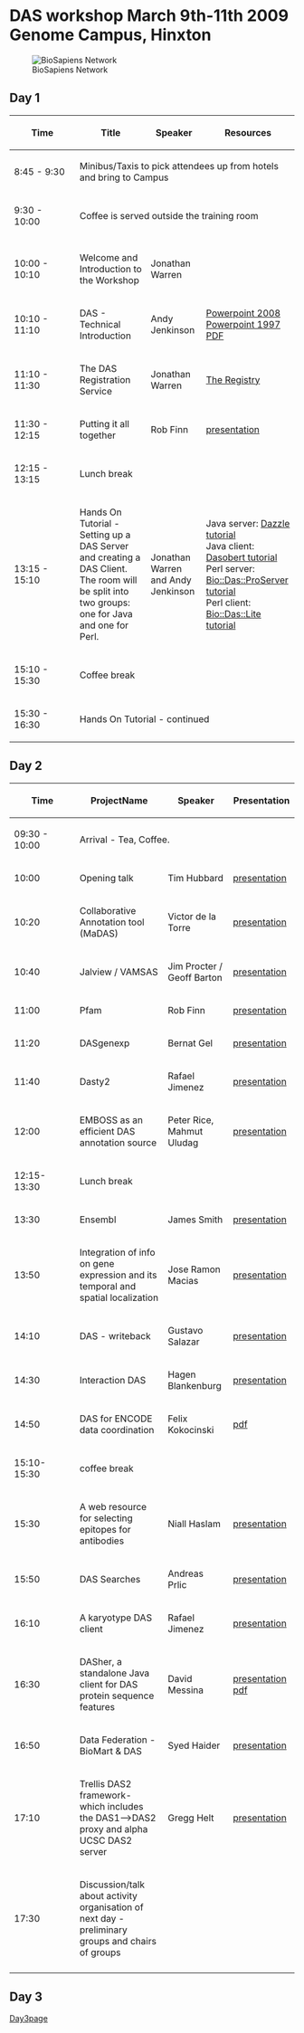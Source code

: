 =DAS workshop March 9th-11th 2009 Genome Campus, Hinxton=
[[Image:Biosapiens_final.gif|frame|BioSapiens Network]]

==Day 1==


{| class="wikitable" border="1"
|- style="background:silver"
! width="100px"|Time
! Title
! Speaker
! Resources
|-
| 8:45 - 9:30
| colspan="3" | Minibus/Taxis to pick attendees up from hotels and bring to Campus
|- style="background:#ffdead;"
| 9:30 - 10:00 
| colspan="3" | Coffee is served outside the training room 
|- style="background:#ffdead;"
|-
| 10:00 - 10:10
| Welcome and Introduction to the Workshop
| Jonathan Warren
|
|-
| 10:10 - 11:10
| DAS - Technical Introduction 
| Andy Jenkinson
| [http://www.ebi.ac.uk/~aj/das_workshop_2009/DAS-Technical-Introduction.pptx Powerpoint 2008]<br/>
[http://www.ebi.ac.uk/~aj/das_workshop_2009/DAS-Technical-Introduction.ppt Powerpoint 1997]<br/>
[http://www.ebi.ac.uk/~aj/das_workshop_2009/DAS-technical-Introduction.pdf PDF] 
|-
| 11:10 - 11:30
| The DAS Registration Service
| Jonathan Warren
| [http://www.biodas.org/wiki/DASworkshop200802:intro_tutorial#Finding_DAS_sources_.E2.80.93_the_DAS_Registry_Service_at_the_Sanger_Institute The Registry]
|-
| 11:30 - 12:15
| Putting it all together
| Rob Finn
| [http://www.sanger.ac.uk/Software/analysis/das/presentations/Finn_DAS_20090309.pdf presentation]
|- style="background:#ffdead;"
| 12:15 - 13:15 
| colspan="3" | Lunch break
|-
| 13:15 - 15:10
| Hands On Tutorial - Setting up a DAS Server and creating a DAS Client. The room will be split into two groups: one for Java and one for Perl.
| Jonathan Warren and Andy Jenkinson
| Java server: [http://www.dasregistry.org/DazzleTutorial.jsp Dazzle tutorial]<br/>
Java client: [http://www.dasregistry.org/DasobertTutorial.jsp Dasobert tutorial]<br/>
Perl server: [http://www.ebi.ac.uk/~aj/das_workshop_2009/proserver_tutorial.html Bio::Das::ProServer tutorial]<br/>
Perl client: [http://www.ebi.ac.uk/~aj/das_workshop_2009/daslite_tutorial.html Bio::Das::Lite tutorial]<br/>
|- style="background:#ffdead;"
| 15:10 - 15:30
| colspan="3"|Coffee break 
|-
| 15:30 - 16:30 
| colspan="3" | Hands On Tutorial - continued
|}

==Day 2==

{| class="wikitable" border="1"
|- style="background:silver"
! width="100px"|Time
! ProjectName
! Speaker
! Presentation
|- style="background:#ffdead;"
| 09:30 - 10:00
| colspan="3" | Arrival - Tea, Coffee.
|- 
|10:00
|Opening talk 
|Tim Hubbard
|[ftp://ftp.sanger.ac.uk/pub4/resources/software/das/hubbard.ppt presentation]
|-
|10:20
|Collaborative Annotation tool (MaDAS)
|Victor de la Torre
|[ftp://ftp.sanger.ac.uk/pub4/resources/software/das/MaDAS_victor_de_la_torre.pptx presentation]
|-
|10:40
|Jalview / VAMSAS
|Jim Procter / Geoff Barton
|[ftp://ftp.sanger.ac.uk/pub4/resources/software/das/Jalview_2009_DAS.pdf presentation]
|-
|11:00
|Pfam
|Rob Finn
|[ftp://ftp.sanger.ac.uk/pub4/resources/software/das/20090309PfamDasWorkShop.ppt presentation]
|-
|11:20
|DASgenexp
|Bernat Gel
|[ftp://ftp.sanger.ac.uk/pub4/resources/software/das/DASGenExp3.ppt presentation]
|-
|11:40
|Dasty2
|Rafael Jimenez
|[ftp://ftp.sanger.ac.uk/pub4/resources/software/das/rjimenez_dasworkshop2009_dasty2.ppt presentation]
|-
|12:00
|EMBOSS as an efficient DAS annotation source
|Peter Rice, Mahmut Uludag
|[ftp://ftp.sanger.ac.uk/pub4/resources/software/das/DAS-Rice-Uludag.ppt presentation]
|- style="background:#ffdead;"
|12:15-13:30
| colspan="3" | Lunch break
|-
|13:30
|Ensembl
|James Smith
|[ftp://ftp.sanger.ac.uk/pub4/resources/software/das/2009-das-talk-smith.ppt presentation]
|-
|13:50
|Integration of info on gene expression and its temporal and spatial localization
|Jose Ramon Macias
|[ftp://ftp.sanger.ac.uk/pub4/resources/software/das/20090310_DAS_Workshop_DASxVO.ppt presentation]
|-
|14:10
|DAS - writeback
|Gustavo Salazar
|[ftp://ftp.sanger.ac.uk/pub4/resources/software/das/DASwriteback.pdf presentation]
|-
|14:30
|Interaction DAS
|Hagen Blankenburg
|[ftp://ftp.sanger.ac.uk/pub4/resources/software/das/20090310_Blankenburg_DASMI.pdf presentation]
|-
|14:50
|DAS for ENCODE data coordination
|Felix Kokocinski
|[http://www.sanger.ac.uk/~fsk/DAS_workshop09.pdf pdf]
|- style="background:#ffdead;"
|15:10-15:30
| colspan="3" | coffee break
|-
|15:30
|A web resource for selecting epitopes for antibodies
|Niall Haslam
|[ftp://ftp.sanger.ac.uk/pub4/resources/software/das/NiallHaslamDAS2009.pdf presentation]
|-
|15:50
|DAS Searches
|Andreas Prlic
|[ftp://ftp.sanger.ac.uk/pub4/resources/software/das/DAS_searches_20090310.pdf presentation]
|-
|16:10
|A karyotype DAS client
|Rafael Jimenez
|[ftp://ftp.sanger.ac.uk/pub4/resources/software/das/rjimenez_dasworkshop2009_KDC.ppt presentation]
|-
|16:30
|DASher, a standalone Java client for DAS protein sequence features
|David Messina
|[ftp://ftp.sanger.ac.uk/pub4/resources/software/das/Messina_DASconf09.keynote.zip presentation] [ftp://ftp.sanger.ac.uk/pub4/resources/software/das/Messina_DASconf09.pdf pdf]
|-
|16:50
|Data Federation - BioMart & DAS
|Syed Haider
|[ftp://ftp.sanger.ac.uk/pub4/resources/software/das/BioMart_DAS_2009.ppt presentation]
|-
|17:10
|Trellis DAS2 framework- which includes the DAS1-->DAS2 proxy and alpha UCSC DAS2 server
|Gregg Helt
|[ftp://ftp.sanger.ac.uk/pub4/resources/software/das/Trellis_Mar2009.pptx presentation]
|-
|17:30
|Discussion/talk about activity organisation of next day - preliminary groups and chairs of groups
|
|
|-
|}

==Day 3==
[http://www.biodas.org/wiki/DASworkshop200903Day3 Day3page]